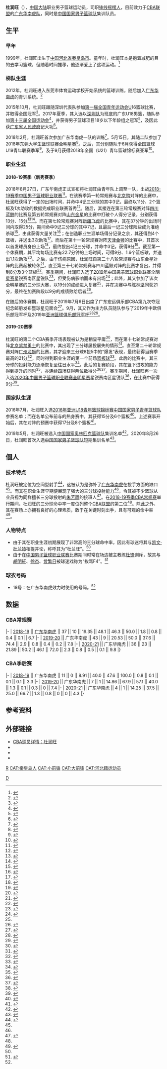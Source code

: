 {{Infobox basketball biography
| name = 杜润旺
| image = 
| image_size = 
| caption = 
| number = 18
| position = [[锋线摇摆人|锋线摇摆人]]
| height_cm = 201
| weight_kg = 95
| league = [[CBA|CBA]]
| team = 广东华南虎
| birth_date = {{Birth date and age|1999|8|20}}
| birth_place = {{CHN}}[[河北省|河北省]][[秦皇岛市|秦皇岛市]]
| high_school = [[东莞光明中学|东莞光明中学]]<ref>{{Cite news|author=覃志杰|title=冠军球员回母校畅谈篮球和青春|url=https://dgtimes.timedg.com/html/2019-05/16/content_1577059.htm|date=2019-05-16|newspaper=《东莞时报》|pages=A09|access-date=2020-09-07|archive-date=2020-09-08|archive-url=https://web.archive.org/web/20200908114413/https://dgtimes.timedg.com/html/2019-05/16/content_1577059.htm|dead-url=no}}</ref>
| career_start = 2018
| career_end = 
| years1 = [[2018-19年中国男子篮球职业联赛|2018]]–
| team1 = [[广东宏远篮球俱乐部|广东华南虎]]
| years2 = 
| team2 = 
| years3 = 
| team3 = 
| highlights = 
* 3×CBA总冠军 ([[2019年CBA总决赛|2019]]、[[2020年CBA总决赛|2020]]、[[2021年CBA总决赛|2021]]）
| medal_templates = 
}}

'''杜润旺'''（{{Bd|1999年|8月20日<ref name=profile>{{Cite news|author=高京|author2=王会进|title=CBA新赛季激战十轮，哪些新锐开始崭露锋芒？|url=http://epaper.xkb.com.cn/view/1124232|date=2018-11-14|newspaper=《[[新快报|新快报]]》|pages=16-17|access-date=2020-09-07|archive-date=2020-09-08|archive-url=https://web.archive.org/web/20200908114619/http://epaper.xkb.com.cn/view/1124232|dead-url=no}}</ref>|catIdx=杜}}），[[中国大陆|中国大陆]]职业男子篮球运动员，司职[[锋线摇摆人|锋线摇摆人]]，目前效力于[[CBA|CBA联盟]]的[[广东宏远篮球俱乐部|广东华南虎队]]，同时是[[中国国家男子篮球队|中国国家男子篮球队]]集训队员。

== 生平 ==
=== 早年 ===
1999年，杜润旺出生于[[中国|中国]][[河北省|河北省]][[秦皇岛市|秦皇岛市]]。童年时，杜润旺本是抱着减肥的目的去学习篮球，但随着时间推移，他逐渐爱上了这项运动。<ref>{{Cite news|author=王晨征|title=篮球城市 新星正耀眼|url=https://epaper.timedg.com/html/2018-12/03/content_1558013.htm|date=2018-12-03|newspaper=《东莞日报》|pages=A11|access-date=2020-09-07|archive-date=2020-08-20|archive-url=https://web.archive.org/web/20200820112540/https://epaper.timedg.com/html/2018-12/03/content_1558013.htm|dead-url=no}}</ref>

=== 梯队生涯 ===
2012年，杜润旺进入东莞市体育运动学校开始系统的篮球训练，随后加入[[广东宏远篮球俱乐部|广东华南虎]]的青训系统。<ref>{{Cite news|author=王晨征|title=杜润旺：脚踏实地再进步|url=https://epaper.timedg.com/html/2019-01/14/content_1563518.htm|date=2019-01-14|newspaper=《东莞日报》|pages=A11|access-date=2020-09-08|archive-date=2020-09-08|archive-url=https://web.archive.org/web/20200908165312/https://epaper.timedg.com/html/2019-01/14/content_1563518.htm|dead-url=no}}</ref>

2015年10月，杜润旺跟随深圳代表队参加[[中华人民共和国第一届青年运动会|第一届全国青年运动会]]U16篮球比赛，并取得全国冠军<ref>{{Cite news|author=史俊杰|title=深圳代表团获28枚奖牌|date=2015-10-28|newspaper=《地铁早8点·深圳都市报》|pages=12}}</ref>。2017年夏季，其入选以[[深圳新世纪篮球俱乐部|深圳队]]为班底的广东U18男篮，随队参加[[中华人民共和国第十三届全国运动会|第十三届全国运动会]]<ref>{{Cite news|author=王晨征|editor=黎骏驰|title=广东男篮集结完毕|url=http://news.timedg.com/2017-08/26/20621079.shtml|date=2017-08-26|newspaper=《东莞日报》|pages=A07|via=东莞时间网|access-date=2020-08-14|archive-date=2020-08-20|archive-url=https://web.archive.org/web/20200820112456/http://news.timedg.com/2017-08/26/20621079.shtml|dead-url=no}}</ref>，并获得男子篮球项目18岁以下年龄组之冠军<ref>{{Cite news|author=李召|title=广东团一天斩获5枚金牌|url=http://epaper.xkb.com.cn/view/1085541|date=2017-08-31|newspaper=《[[新快报|新快报]]》|pages=26|access-date=2020-08-14|archive-date=2020-08-20|archive-url=https://web.archive.org/web/20200820112519/http://epaper.xkb.com.cn/view/1085541|dead-url=no}}</ref>，及因此获[[广东省人民政府|广东省人民政府]]记大功<ref>{{Cite news|author=王晨征|title=多名东莞健儿受到全省表彰|url=http://news.sina.com.cn/c/2017-09-28/doc-ifymksyw4471545.shtml|date=2017-09-28|newspaper=《东莞日报》|pages=A02|via=[[新浪|新浪]]|access-date=2020-08-14|archive-date=2020-08-20|archive-url=https://web.archive.org/web/20200820112525/http://news.sina.com.cn/c/2017-09-28/doc-ifymksyw4471545.shtml|dead-url=no}}</ref>。

2018年2月，杜润旺首次参加广东华南虎一队的训练<ref>{{Cite news|author=王晨征|title=全城热练|url=https://epaper.timedg.com/html/2018-02/19/content_1523794.htm|date=2018-02-19|newspaper=《东莞日报》|pages=A04|access-date=2020-09-06|archive-date=2020-08-20|archive-url=https://web.archive.org/web/20200820112459/https://epaper.timedg.com/html/2018-02/19/content_1523794.htm|dead-url=no}}</ref>。5月15日，其随二队参加了2018年东莞大学生篮球联赛全明星赛<ref>{{Cite news|author=龙小晖|title=舞台你主宰 大家都出彩|url=https://epaper.timedg.com/html/2018-05/16/content_1533391.htm|date=2018-05-16|newspaper=《东莞日报》|pages=A11|access-date=2020-09-06|archive-date=2020-09-08|archive-url=https://web.archive.org/web/20200908165257/https://epaper.timedg.com/html/2018-05/16/content_1533391.htm|dead-url=no}}</ref>。之后，其分别随队于6月获得全国篮球U19青年联赛季军<ref>{{Cite news|author=王晨征|title=宏远新锐收获季军|url=https://epaper.timedg.com/html/2018-06/26/content_1538415.htm|date=2018-06-26|newspaper=《东莞日报》|pages=A11|access-date=2020-08-14|archive-date=2020-08-20|archive-url=https://web.archive.org/web/20200820112504/https://epaper.timedg.com/html/2018-06/26/content_1538415.htm|dead-url=no}}</ref>，及于9月获得2018年全国（U21）青年篮球锦标赛亚军<ref>{{Cite news|author=胡昌伟|author2=粤体彩|title=宏远篮球两梯队出佳绩|url=http://epaper.xxsb.com/html/content/2018-09/21/content_778575.html|date=2018-09-21|newspaper=《[[信息时报|信息时报]]》|pages=A24|access-date=2020-08-14|archive-date=2020-08-20|archive-url=https://web.archive.org/web/20200820112531/http://epaper.xxsb.com/html/content/2018-09/21/content_778575.html|dead-url=no}}</ref>。

=== 职业生涯 ===
==== 2018-19赛季（新秀赛季） ====
2018年8月27日，广东华南虎正式宣布将杜润旺由青年队上调至一队，出战[[2018-19年中国男子篮球职业联赛|2018-19赛季中国男子篮球职业联赛]]<ref>{{Cite news|author=冯爱军|title=苏伟重披宏远战袍|url=http://epaper.xxsb.com/html/content/2018-08/28/content_774451.html|date=2018-08-28|newspaper=《[[信息时报|信息时报]]》|pages=A21|access-date=2020-08-14|archive-date=2020-08-20|archive-url=https://web.archive.org/web/20200820112547/http://epaper.xxsb.com/html/content/2018-08/28/content_774451.html|dead-url=no}}</ref>。在该赛季第一轮常规赛与[[北京鸭首钢篮球俱乐部|北京鸭]]对阵的比赛中，杜润旺获得了一定的出场时间，并命中4记三分球的其中3记，最终以11分、2个篮板及1次助攻的数据完成职业联赛首秀<ref>{{Cite news|author=王晨征|title=惊险不小 惊喜更大|url=https://epaper.timedg.com/html/2018-10/22/content_1552321.htm|date=2018-10-22|newspaper=《东莞日报》|pages=A10|access-date=2020-09-06|archive-date=2018-10-26|archive-url=https://web.archive.org/web/20181026094740/http://epaper.timedg.com/html/2018-10/22/content_1552321.htm|dead-url=no}}</ref>。随后，其接连在第三轮常规赛对阵[[四川蓝鲸|四川蓝鲸]]的比赛及第五轮常规赛对阵[[山东西王金星篮球俱乐部|山东金星]]的比赛中打破个人得分记录，分别获得13分、15分<ref>{{Cite news|author=黄维|title=阿联：生日愿望是总冠军|url=http://sports.sina.com.cn/basketball/cba/2018-10-27/doc-ihmxrkzx4913868.shtml|date=2018-10-27|newspaper=《[[广州日报|广州日报]]》|pages=10|via=[[新浪|新浪]]|access-date=2020-09-07|archive-date=2020-09-08|archive-url=https://web.archive.org/web/20200908165257/http://sports.sina.com.cn/basketball/cba/2018-10-27/doc-ihmxrkzx4913868.shtml|dead-url=no}}</ref><ref>{{Cite news|author=王晨征|title=完美奏凯夜 硬仗再攻克|url=https://epaper.timedg.com/html/2018-10/31/content_1553512.htm|date=2018-10-31|newspaper=《东莞日报》|pages=A11|access-date=2020-09-07|archive-date=2020-09-08|archive-url=https://web.archive.org/web/20200908165258/https://epaper.timedg.com/html/2018-10/31/content_1553512.htm|dead-url=no}}</ref>。而在第七轮常规赛对阵[[新疆飞虎|新疆飞虎]]的比赛中，其在37分钟的出场时间内取得25分，期间命中9记三分球的其中7记，且最后一记三分球险些成为准绝杀球<ref name=3_pts>{{Cite news|author=孔阳|title=杜润旺已是广东最稳杀手 你敢信他只是一年级？|url=http://www.titan24.com/publish/app/data/2018/11/05/193631/os_news.html|date=2018-11-05|publisher=[[体坛传媒|体坛+]]|access-date=2020-09-07|archive-date=2020-09-08|archive-url=https://web.archive.org/web/20200908165302/http://www.titan24.com/publish/app/data/2018/11/05/193631/os_news.html|dead-url=no}}</ref>，由此获得大量关注<ref>{{Cite news|author=徐邦印|title=“三分王”朱彦西归来|url=http://epaper.bjnews.com.cn/html/2018-11/29/content_739884.htm|date=2018-11-29|newspaper=《[[新京报|新京报]]》|pages=C07|access-date=2020-09-07|archive-date=2020-09-08|archive-url=https://web.archive.org/web/20200908165303/http://epaper.bjnews.com.cn/html/2018-11/29/content_739884.htm|dead-url=no}}</ref>；在创造职业生涯单场得分记录之余，其还得到4个篮板，并送出3次助攻<ref>{{Cite news|author=周方平|title=杜锋：我为他们感到骄傲！|url=http://ep.ycwb.com/epaper/ycwb/html/2018-11/05/content_5297_34169.htm|date=2018-11-05|newspaper=《[[羊城晚报|羊城晚报]]》|pages=A8|access-date=2020-09-07|archive-date=2020-09-08|archive-url=https://web.archive.org/web/20200908165306/http://ep.ycwb.com/epaper/ycwb/html/2018-11/05/content_5297_34169.htm|dead-url=no}}</ref>。而后在第十一轮常规赛对阵[[天津金狮|天津金狮]]的比赛中，其首次以首发球员身份上场<ref>{{Cite news|author=苏娅辉|editor=WY Cris Yin|title=客场憾负领头羊 天津男篮打出气势|url=https://tj.jjj.qq.com/a/20181115/002418.htm|date=2018-11-15|newspaper=《[[天津日报|天津日报]]》|pages=8|via=[[腾讯网|腾讯网]]|access-date=2020-09-07|archive-date=2020-09-08|archive-url=https://web.archive.org/web/20200908165313/https://tj.jjj.qq.com/a/20181115/002418.htm|dead-url=no}}</ref>，最终投出4记三分球，并命中3记，获得9分<ref>{{Cite news|author=周方平|title=砍42分，阿联强势复出|url=http://ep.ycwb.com/epaper/ycwb/html/2018-11/15/content_28579_147443.htm|date=2018-11-15|newspaper=《[[羊城晚报|羊城晚报]]》|pages=A12|access-date=2020-09-07|archive-date=2020-09-08|archive-url=https://web.archive.org/web/20200908165312/http://ep.ycwb.com/epaper/ycwb/html/2018-11/15/content_28579_147443.htm|dead-url=no}}</ref>。截至第一个休赛期，其平均每场比赛有22.7分钟的上场时间，可得9分、1.6个篮板球，并送出1.1次助攻<ref>{{Cite news|author=黄维|title=更“快”的时代来了|url=http://sports.sina.com.cn/basketball/cba/2018-11-24/doc-ihpevhck4070725.shtml|date=2018-11-24|newspaper=《[[广州日报|广州日报]]》|pages=9|via=[[新浪|新浪]]|access-date=2020-09-07|archive-date=2020-09-08|archive-url=https://web.archive.org/web/20200908165316/http://sports.sina.com.cn/basketball/cba/2018-11-24/doc-ihpevhck4070725.shtml|dead-url=no}}</ref>。之后，由于伤病原因，杜润旺自第二十八轮常规赛与山东金星对阵的比赛起被轮休<ref>{{Cite news|author=王晨征|title=日照山东 全面发力|url=https://epaper.timedg.com/html/2019-01/05/content_1562632.htm|date=2019-01-05|newspaper=《东莞日报》|pages=A07|access-date=2020-09-08|archive-date=2020-09-08|archive-url=https://web.archive.org/web/20200908165321/https://epaper.timedg.com/html/2019-01/05/content_1562632.htm|dead-url=no}}</ref>，直至第三十七轮常规赛与四川蓝鲸对阵的比赛才复出，并得到8分及3个篮板<ref>{{Cite news|author=王晨征|title=阿伦来了没三分雨 阿联没上也十连胜|url=https://epaper.timedg.com/html/2019-01/30/content_1565348.htm|date=2019-01-30|newspaper=《东莞日报》|pages=A10|access-date=2020-09-08|archive-date=2020-09-08|archive-url=https://web.archive.org/web/20200908165328/https://epaper.timedg.com/html/2019-01/30/content_1565348.htm|dead-url=no}}</ref>。赛季期间，杜润旺入选了[[2019年中国男子篮球职业联赛全明星赛|2019年中国男子篮球职业联赛全明星赛]]星锐赛南区星锐队<ref>{{Cite news|author=薛思佳|title=星锐赛搏出位 要抢正赛风头|url=https://paper.xinmin.cn/html/dfsports/2019-01-09/A10/678.html|date=2019-01-09|newspaper=《[[东方体育日报|东方体育日报]]》|pages=A10|access-date=2020-08-15|archive-date=2020-08-20|archive-url=https://web.archive.org/web/20200820112555/https://paper.xinmin.cn/html/dfsports/2019-01-09/A10/678.html|dead-url=no}}</ref>，但受伤病影响而未有出场<ref name=2019_All_Star_Weekend>{{Cite news|author=王晨征|title=“学生军”制造新惊喜|url=https://epaper.timedg.com/html/2019-01/13/content_1563468.htm|date=2019-01-13|newspaper=《东莞日报》|pages=A04|access-date=2020-09-08|archive-date=2020-09-08|archive-url=https://web.archive.org/web/20200908165328/https://epaper.timedg.com/html/2019-01/13/content_1563468.htm|dead-url=no}}</ref>；此外，其又参加了该次全明星赛的三分球大赛，以19分的成绩进入复赛<ref name=2019_All_Star_Weekend/>，并在决赛中与[[陈林坚|陈林坚]]同获21分，最终在加赛阶段以9分的成绩败给后者<ref>{{Cite news|author=邢成博|title=张健豪卫冕扣篮大赛冠军|url=http://bddsb.bandao.cn/pc/bddsb/20190114/ArticelA19003YQ.htm|date=2019-01-14|newspaper=《半岛都市报》|pages=A19|access-date=2020-09-08|archive-date=2020-09-08|archive-url=https://web.archive.org/web/20200908165333/http://bddsb.bandao.cn/pc/bddsb/20190114/ArticelA19003YQ.htm|dead-url=no}}</ref>。

在随后的休赛期，杜润旺于2019年7月6日出席了广东宏远俱乐部CBA第九次夺冠纪念邮册发布暨球星见面会<ref>{{Cite news|author=朱珍珍|title=记录夺冠精彩瞬间|url=https://epaper.timedg.com/html/2019-07/07/content_1583178.htm|date=2019-07-07|newspaper=《东莞日报》|pages=A03|access-date=2020-09-08|archive-date=2020-09-08|archive-url=https://web.archive.org/web/20200908165333/https://epaper.timedg.com/html/2019-07/07/content_1583178.htm|dead-url=no}}</ref>。9月，其又作为主力队员随队参与了2019年中欧俱乐部冠军杯及2019年[[亚洲篮球俱乐部冠军杯|亚洲篮球俱乐部冠军杯]]<ref>{{Cite news|author=王晨征|title=转战亚冠！马不停蹄再实战|url=https://epaper.timedg.com/html/2019-09/23/content_1592482.htm|date=2019-09-23|newspaper=《东莞日报》|pages=A10|access-date=2020-09-08|archive-date=2020-08-20|archive-url=https://web.archive.org/web/20200820112558/https://epaper.timedg.com/html/2019-09/23/content_1592482.htm|dead-url=no}}</ref><ref>{{Cite news|author=高京|title=广东宏远出战男篮亚冠|url=https://epaper.xkb.com.cn/view/1147623|date=2019-09-24|newspaper=《[[新快报|新快报]]》|pages=13|access-date=2020-09-08|archive-date=2020-08-20|archive-url=https://web.archive.org/web/20200820112603/https://epaper.xkb.com.cn/view/1147623|dead-url=no}}</ref>。

==== 2019-20赛季 ====
杜润旺的第二个CBA赛季开场表现被认为是稍显平庸<ref>{{Cite news|author=韦琼|title=“三外援”撑起华南虎？|url=https://epaper.timedg.com/html/2019-11/06/content_1597592.htm|date=2019-11-06|newspaper=《东莞日报》|pages=A11|access-date=2020-09-08|archive-date=2020-08-20|archive-url=https://web.archive.org/web/20200820112605/https://epaper.timedg.com/html/2019-11/06/content_1597592.htm|dead-url=no}}</ref>，而在第十七轮常规赛对阵[[北京控股紫禁勇士篮球俱乐部|北京紫禁勇士]]的比赛中，其出现了三分球屡投屡失的情形<ref>{{Cite news|author=周方平|title=卫冕冠军疲态尽显|url=http://ep.ycwb.com/epaper/ycwb/html/2019-12/16/content_124_218149.htm|date=2019-12-16|newspaper=《[[羊城晚报|羊城晚报]]》|pages=A11|access-date=2020-09-08|archive-date=2020-09-08|archive-url=https://web.archive.org/web/20200908165333/http://ep.ycwb.com/epaper/ycwb/html/2019-12/16/content_124_218149.htm|dead-url=no}}</ref>。直至第二十轮常规赛对阵[[广州龙狮篮球俱乐部|广州龙狮]]的比赛，其才迎来三分球8投5中的“爆发”表现，最终获得当赛季最高的21分<ref>{{Cite news|author=王晨征|title=深“杜”积淀 相得“易”彰|url=https://epaper.timedg.com/html/2019-12/23/content_1603138.htm|date=2019-12-23|newspaper=《东莞日报》|pages=A15|access-date=2020-09-08|archive-date=2020-09-08|archive-url=https://web.archive.org/web/20200908165333/https://epaper.timedg.com/html/2019-12/23/content_1603138.htm|dead-url=no}}</ref>，同时得到职业生涯的第一个前场[[篮板球|篮板球]]<ref>{{Cite news|author=冯爱军|title=阿联天体享受“主场待遇”|url=http://epaper.xxsb.com/html/content/2019-12/23/content_781190.html|date=2019-12-23|newspaper=《[[信息时报|信息时报]]》|pages=B08|access-date=2020-09-08|archive-date=2020-09-08|archive-url=https://web.archive.org/web/20200908165408/http://epaper.xxsb.com/html/content/2019-12/23/content_781190.html|dead-url=no}}</ref>。此后的比赛中，其三分球的投射能力逐渐恢复至往日水平<ref>{{Cite news|author=周方平|title=今晚客战辽宁队 广东队三大关键|url=http://ep.ycwb.com/epaper/ycwb/html/2020-01/03/content_122_224915.htm|date=2020-01-03|newspaper=《[[羊城晚报|羊城晚报]]》|pages=A10|access-date=2020-09-08|archive-date=2020-09-08|archive-url=https://web.archive.org/web/20200908165342/http://ep.ycwb.com/epaper/ycwb/html/2020-01/03/content_122_224915.htm|dead-url=no}}</ref>。此后的复赛阶段，其在篮下进攻的能力得到提升的同时<ref>{{Cite news|author=王晨征|title=主打年轻牌 胜利继续来|url=https://epaper.timedg.com/html/2020-06/24/content_1619128.htm|date=2020-06-24|newspaper=《东莞日报》|pages=A11|access-date=2020-09-08|archive-date=2020-09-08|archive-url=https://web.archive.org/web/20200908165340/https://epaper.timedg.com/html/2020-06/24/content_1619128.htm|dead-url=no}}</ref>，亦连续四场获得两位数得分<ref>{{Cite news|author=王晨征|title=华南虎再遇津门虎|url=https://epaper.timedg.com/html/2020-06/26/content_1619288.htm|date=2020-06-26|newspaper=《东莞日报》|pages=A04|access-date=2020-09-08|archive-date=2020-09-08|archive-url=https://web.archive.org/web/20200908165347/https://epaper.timedg.com/html/2020-06/26/content_1619288.htm|dead-url=no}}</ref><ref>{{Cite news|author=王晨征|title=青春风暴 激情飞扬|url=https://epaper.timedg.com/html/2020-06/27/content_1619342.htm|date=2020-06-27|newspaper=《东莞日报》|pages=A04|access-date=2020-09-08|archive-date=2020-09-08|archive-url=https://web.archive.org/web/20200908165348/https://epaper.timedg.com/html/2020-06/27/content_1619342.htm|dead-url=no}}</ref>。赛季期间，杜润旺再一次入选[[2020年中国男子篮球职业联赛全明星赛|2020年中国男子篮球职业联赛全明星赛]]星锐赛南区星锐队<ref>{{Cite news|author=汪雅云|title=星味+新意，全明星越来越会玩|url=http://epaper.oeeee.com/epaper/A/html/2020-01/10/content_2487.htm|date=2020-01-10|newspaper=《[[南方都市报|南方都市报]]》|pages=A16|access-date=2020-08-18|archive-date=2020-08-20|archive-url=https://web.archive.org/web/20200820112614/http://epaper.oeeee.com/epaper/A/html/2020-01/10/content_2487.htm|dead-url=no}}</ref>，在比赛中获得9分<ref>{{Cite news|author=王晨征|title=宏远新锐轮番亮相|url=https://epaper.timedg.com/html/2020-01/12/content_1605255.htm|date=2020-01-12|newspaper=《东莞日报》|pages=A04|access-date=2020-09-08|archive-date=2020-08-20|archive-url=https://web.archive.org/web/20200820112620/https://epaper.timedg.com/html/2020-01/12/content_1605255.htm|dead-url=no}}</ref>。

=== 国家队生涯 ===
2016年7月，杜润旺入选[[2016年亚洲U18青年篮球锦标赛|2016年亚洲U18青年篮球锦标赛]][[中国国家男子青年篮球队|中国国家男子青年篮球队]]参赛名单；而在名单公布前与{{Le|美国国家男子青年篮球队|United States men's national under-19 basketball team|美国队}}的热身赛中，其获得15分及6个篮板<ref>{{Cite news|author=木子|editor=乔元雷|title=国青公布征战U18亚青赛名单 中国已夺11冠创纪录|url=http://sports.163.com/16/0715/14/BS18CMUU00052UUC.html|date=2016-07-15|website=网易体育|publisher=[[网易|网易]]|access-date=2020-09-08|archive-date=2020-09-08|archive-url=https://web.archive.org/web/20200908165348/http://sports.163.com/16/0715/14/BS18CMUU00052UUC.html|dead-url=no}}</ref>。上述赛事开始后，其在对阵{{Le|菲律宾国家男子青年篮球队|Philippines men's national under-19 basketball team|菲律宾}}的预赛中获得17分及8个篮板<ref>{{Cite news|author=张健|title=U18亚青赛国青队轻取菲律宾|url=https://www.sohu.com/a/107401032_249333|date=2016-07-25|newspaper=《[[北京娱乐信报|北京娱乐信报]]》|pages=16|via=[[搜狐|搜狐]]|access-date=2020-09-06|archive-date=2020-09-08|archive-url=https://web.archive.org/web/20200908165353/https://www.sohu.com/a/107401032_249333|dead-url=no}}</ref>。

2019年5月，杜润旺被选入[[中国国家奥林匹克篮球队|中国国家奥林匹克篮球队]]集训名单<ref>{{Cite news|author=紫薯|editor=Kyrie Sun|title=新一届国奥男篮集训名单公布 小姚明领衔辽疆无人入选|url=https://sports.qq.com/a/20190516/004860.htm|date=2019-05-16|website=腾讯体育|publisher=[[腾讯网|腾讯网]]|access-date=2020-09-08|archive-date=2020-09-08|archive-url=https://web.archive.org/web/20200908165359/https://sports.qq.com/a/20190516/004860.htm|dead-url=no}}</ref>。2020年8月26日，杜润旺首次入选[[中国国家男子篮球队|中国国家男子篮球队]]短期集训名单<ref>{{Cite news|author=高京|title=中国男篮公布新一期集训名单 到“杜家军”报到的都是年轻人|url=http://epaper.xkb.com.cn/view/1168850|date=2020-08-27|newspaper=《[[新快报|新快报]]》|pages=11|access-date=2020-08-27|archive-date=2020-09-08|archive-url=https://web.archive.org/web/20200908114613/http://epaper.xkb.com.cn/view/1168850|dead-url=no}}</ref>。

== 個人 ==
=== 技术特点 ===
杜润旺被定位为空间型射手<ref>{{Cite news|author=刘伟|title=永远不要低估一颗冠军的心|url=https://epaper.qlwb.com.cn/qlwb/content/20181105/ArticelA15002FM.htm|date=2018-11-05|newspaper=《[[齐鲁晚报|齐鲁晚报]]》|pages=A14|access-date=2020-09-07|archive-date=2020-09-08|archive-url=https://web.archive.org/web/20200908165404/https://epaper.qlwb.com.cn/qlwb/content/20181105/ArticelA15002FM.htm|dead-url=no}}</ref>，这被认为是弥补了[[广东宏远篮球俱乐部|广东华南虎]]在投手方面的缺口<ref name=3_pts/>。而其在职业生涯早期便展现了强大的三分球投射能力<ref name=3_pts/>，令其被不少篮球从业员视为同样擅长三分球投射的[[朱芳雨|朱芳雨]]的接班人<ref>{{Cite news|author=高京|title=比赛从头到尾都是每球必争|url=http://epaper.xkb.com.cn/view/1123498|date=2018-11-05|newspaper=《[[新快报|新快报]]》|pages=15|access-date=2020-09-07|archive-date=2020-09-08|archive-url=https://web.archive.org/web/20200908165407/http://epaper.xkb.com.cn/view/1123498|dead-url=no}}</ref>。在[[2018-19年中国男子篮球职业联赛|2018-19赛季CBA常规赛]]举行期间，杜润旺的三分球命中率一度位列整个[[CBA|CBA联盟]]的第二位<ref name=3_pts/>。除此之外，其在赛场上亦拥有良好的心理素质，敢于在关键时刻出手，且有可观的命中率<ref>{{Cite news|author=宋涛|author-link=宋涛 (篮球运动员)|title=成功预演“后易建联时代” 宏远队此役胜利“划时代”|url=https://epaper.timedg.com/html/2018-11/06/content_1554170.htm|date=2018-11-06|newspaper=《东莞日报》|pages=A11|access-date=2020-09-07|archive-date=2020-09-08|archive-url=https://web.archive.org/web/20200908165417/https://epaper.timedg.com/html/2018-11/06/content_1554170.htm|dead-url=no}}</ref>。

=== 人物特点 ===
* 由于其在职业生涯初期展现了非常高的三分球命中率，因此有球迷将其与[[凯文·杜兰特|凯文·杜兰特]]相提并论，称呼其为“杜兰旺”。<ref name=profile/>
* 由于在[[中国男子篮球职业联赛|中国男子篮球职业联赛]]比赛期间时常在场边被主教练[[杜锋|杜锋]]训斥，故其与[[胡明轩|胡明轩]]、[[徐杰_(篮球运动员)|徐杰]]、[[曾繁日|曾繁日]]被球迷戏称为“挨骂F4”。<ref>{{Cite news|author=王昊|editor=苏亦瑜|title=听说，中国男篮的主教练杜锋是一位语言学家……|url=http://www.chinanews.com/ty/2020/07-26/9248718.shtml|date=2020-07-26|agency=[[中国新闻社|中国新闻社]]|access-date=2020-08-14|archive-date=2020-07-27|archive-url=https://web.archive.org/web/20200727021742/http://www.chinanews.com/ty/2020/07-26/9248718.shtml|dead-url=no}}</ref>

=== 球衣号码 ===
* 18号：在广东华南虎效力时使用的号码。<ref name=profile/>

== 数据 ==
=== CBA常规赛 ===
{{NBA player statistics start}}
|-
| [[2018-19年中国男子篮球职业联赛|2018-19]] || [[广东宏远篮球俱乐部|广东华南虎]] || 37 || 10 || 19.35 || 48.1 || 46.3 || 50.0 || 1.8 || 0.8 || 0.4 || 0.1 || 6.7
|-
| [[2019-20年中国男子篮球职业联赛|2019-20]] || 广东华南虎 || 43 || 9 || 20.53 || 50.0 || 37.6 || 74.4 || 2.9 || 0.8 || 0.4 || 0.2 || 7.8
|-
| [[2020-21年中国男子篮球职业联赛|2020-21]] || 广东华南虎 || 36 || 23 || 21.89 || 50.2 || 46.1 || 72.0 || 2.3 || 0.8 || 0.5 || 0.1 || 9.8
|}

=== CBA季后赛 ===
{{NBA player statistics start}}
|-
| [[2019年CBA季后赛|2018-19]] || 广东华南虎 || 11 || 0 || 8.91 || 40.0 || 47.6 || 100.0 || 0.8 || 0.1 || 0.1 || 0.1 || 3.3
|-
| [[2020年CBA季后赛|2019-20]] || 广东华南虎 || 7 || 1 || 14.86 || 67.9 || 57.1 || 40.0 || 1.3 || 0.1 || 0.3 || 0 || 7.4
|-
| [[2021年CBA季后赛|2020-21]] || 广东华南虎 || 4 || 1 || 14.25 || 37.5 || 25.0 || 66.7 || 1.3 || 0.8 || 0 || 0 || 4.3
|}

== 参考资料 ==
{{Reflist|2}}

== 外部链接 ==
* [https://www.cbaleague.com/#/data/playerData/detail/100005340 CBA球员详情：杜润旺] {{Wayback|url=https://www.cbaleague.com/#/data/playerData/detail/100005340 |date=20200817211410 }}
* {{Basketball-reference|Du Runwang|杜润旺}}
* {{FIBA profile|id=130437|name=杜润旺}}
* {{Sinaweibo|3287598137}}

{{2018-19赛季CBA总冠军|1}}
{{2019-20赛季CBA总冠军|1}}
{{2020-21赛季CBA总冠军|1}}
[[CAT:杜姓|R]]
[[CAT:秦皇岛人|CAT:秦皇岛人]]
[[CAT:小前锋|CAT:小前锋]]
[[CAT:大前锋|CAT:大前锋]]
[[CAT:河北籍运动员|CAT:河北籍运动员]]
[[Category:广东华南虎队球员|D]]